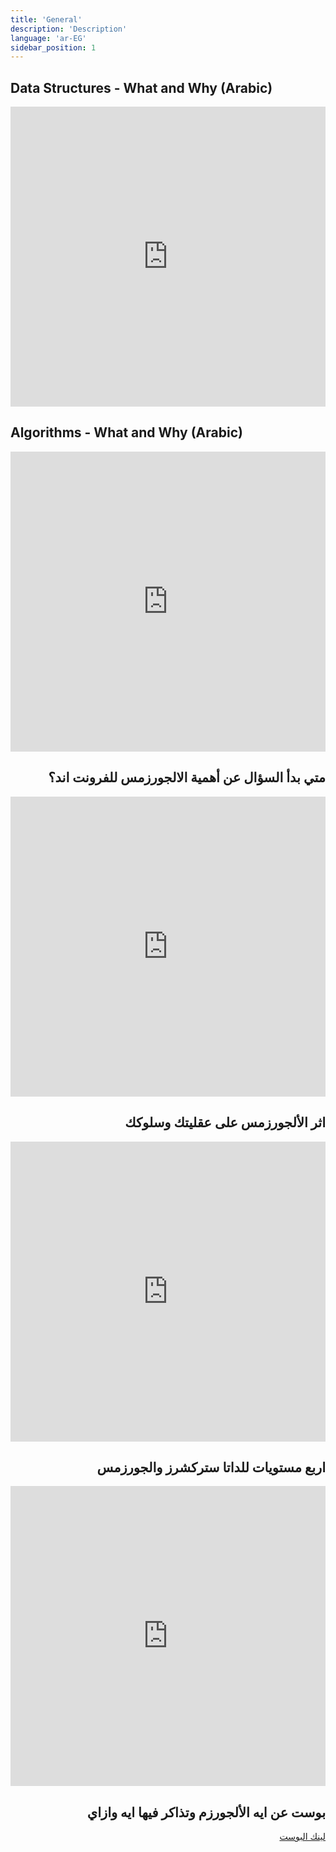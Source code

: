 ```yaml
---
title: 'General'
description: 'Description'
language: 'ar-EG'
sidebar_position: 1
---
```


## Data Structures - What and Why (Arabic)

<iframe
    width="100%"
    height="480"
    src="https://www.youtube.com/embed/N-vU8VZ5ukA?list=PLPt2dINI2MIZX2EtY81WI-lDkvhKziLKM"
    title="Data Structures - What and Why (Arabic)"
    frameBorder="0"
    allow="accelerometer; autoplay; clipboard-write; encrypted-media; gyroscope; picture-in-picture; web-share"
    allowFullScreen
></iframe>

## Algorithms - What and Why (Arabic)

<iframe
    width="100%"
    height="480"
    src="https://www.youtube.com/embed/mURktueKdmU"
    title="Algorithms - What and Why (Arabic)"
    frameBorder="0"
    allow="accelerometer; autoplay; clipboard-write; encrypted-media; gyroscope; picture-in-picture; web-share"
    allowFullScreen
></iframe>

<div dir="rtl">

## متي بدأ السؤال عن أهمية الالجورزمس للفرونت اند؟

<iframe
    width="100%"
    height="480"
    src="https://www.youtube.com/embed/w0-Lg5F4YrA?list=PLPt2dINI2MIbovkDIgoZ53wxP_526Wa_R"
    title="Shorts  متي بدأ السؤال عن أهمية الالجورزمس للفرونت اند؟"
    frameBorder="0"
    allow="accelerometer; autoplay; clipboard-write; encrypted-media; gyroscope; picture-in-picture; web-share"
    allowFullScreen
></iframe>

## اثر الألجورزمس على عقليتك وسلوكك

<iframe
    width="100%"
    height="480"
    src="https://www.youtube.com/embed/-oORn0GOWe4?list=PLPt2dINI2MIbovkDIgoZ53wxP_526Wa_R"
    title="Shorts اثر الألجورزمس على عقليتك وسلوكك"
    frameBorder="0"
    allow="accelerometer; autoplay; clipboard-write; encrypted-media; gyroscope; picture-in-picture; web-share"
    allowFullScreen
></iframe>

## اربع مستويات للداتا ستركشرز والجورزمس

<iframe
    width="100%"
    height="480"
    src="https://www.youtube.com/embed/YwkEC_zhBp4?list=PLPt2dINI2MIbovkDIgoZ53wxP_526Wa_R"
    title="Shorts اربع مستويات للداتا ستركشرز والجورزمس"
    frameBorder="0"
    allow="accelerometer; autoplay; clipboard-write; encrypted-media; gyroscope; picture-in-picture; web-share"
    allowFullScreen
></iframe>

## بوست عن ايه الألجورزم وتذاكر فيها ايه وازاي

[لينك البوست](https://www.facebook.com/groups/cseknowledgeexchange/posts/4851780008250236/)

</div>
